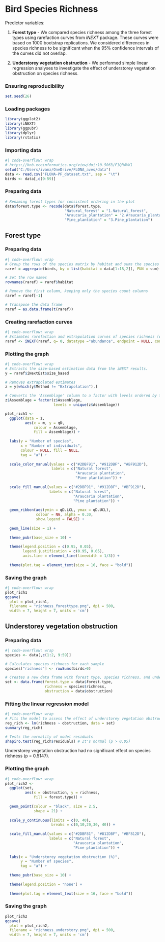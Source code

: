 # Bird Species Richness

Predictor variables:

1. **Forest type** - We compared species richness among the three forest types using rarefaction curves from *iNEXT* package. These curves were based on 1000 bootstrap replications. We considered differences in species richness to be significant when the 95% confidence intervals of the curves did not overlap. 

2. **Understorey vegetation obstruction** - We performed simple linear regression analyses to investigate the effect of understorey vegetation obstruction on species richness.

### Ensuring reproducibility {.unnumbered}
```r
set.seed(26)
```

### Loading packages {.unnumbered}
```r
library(ggplot2)
library(iNEXT)
library(ggpubr)
library(dplyr)
library(rstatix)
```

### Importing data {.unnumbered}
```r
#| code-overflow: wrap
# https://knb.ecoinformatics.org/view/doi:10.5063/F1QR4VK1
setwd("C:/Users/ivana/OneDrive/FLONA_aves/data")
data <- read.csv("FLONA-PF_dataset.txt", sep = "\t")
birds <- data[,c(9:59)]
```

### Preparing data {.unnumbered}
```r
# Renaming forest types for consistent ordering in the plot
data$forest.type <- recode(data$forest.type,
                           "Natural_forest" = "1.Natural_forest",
                           "Araucaria_plantation" = "2.Araucaria_plantation",
                           "Pine_plantation" = "3.Pine_plantation")
```

## Forest type
### Preparing data
```r
#| code-overflow: wrap
# Group the rows of the species matrix by habitat and sums the species values within each habitat
raref = aggregate(birds, by = list(habitat = data[1:18,2]), FUN = sum)

# Set the row names
rownames(raref) = raref$habitat

# Remove the first column, keeping only the species count columns
raref = raref[-1]

# Transpose the data frame
raref = as.data.frame(t(raref)) 
```

### Creating rarefaction curves
```r
#| code-overflow: wrap
# Estimates rarefaction and extrapolation curves of species richness (q = 0) based on abundance data
raref <- iNEXT(raref, q= 0, datatype ="abundance", endpoint = NULL, conf = 0.95, nboot = 10)
```

### Plotting the graph
```r
#| code-overflow: wrap
# Extracts the size-based estimation data from the iNEXT results.
y = raref$iNextEst$size_based

# Removes extrapolated estimates
z = y[which(y$Method != "Extrapolation"),]

# Converts the 'Assemblage' column to a factor with levels ordered by their appearance in the data
z$Assemblage = factor(z$Assemblage,
                      levels = unique(z$Assemblage))

plot_rich1 <- 
  ggplot(data = z,
         aes(x = m, y = qD, 
             colour = Assemblage, 
             fill = Assemblage)) +
  
  labs(y = "Number of species",
       x = "Number of individuals",
       colour = NULL, fill = NULL,
       tag = "a") +
  
  scale_color_manual(values = c("#2DBF91", "#912DBF", "#BF912D"),
                     labels = c("Natural forest", 
                                "Araucaria plantation", 
                                "Pine plantation")) +
  
  scale_fill_manual(values = c("#2DBF91", "#912DBF", "#BF912D"),
                    labels = c("Natural forest",
                               "Araucaria plantation",
                               "Pine plantation")) +
  
  geom_ribbon(aes(ymin = qD.LCL, ymax = qD.UCL),
              colour = NA, alpha = 0.30, 
              show.legend = FALSE) +
  
  geom_line(size = 1) +
  
  theme_pubr(base_size = 10) + 
  
  theme(legend.position = c(0.95, 0.05),
        legend.justification = c(0.95, 0.05), 
        axis.line = element_line(linewidth = 1/3)) +
  
  theme(plot.tag = element_text(size = 16, face = "bold"))
```

### Saving the graph
```r
#| code-overflow: wrap
plot_rich1
ggsave(
  plot = plot_rich1,
  filename = "richness_foresttype.png", dpi = 500,
  width = 7, height = 7, units = 'cm')
```


## Understorey vegetation obstruction
### Preparing data
```r
#| code-overflow: wrap
species <- data[,c(1:2, 9:59)]

# Calculates species richness for each sample
species["richness"] <- rowSums(birds>0)

# Creates a new data frame with forest type, species richness, and understorey vegetation obstruction
set <- data.frame(forest.type = data$forest.type,
                  richness = species$richness,
                  obstruction = data$obstruction)
```

### Fitting the linear regression model
```r
#| code-overflow: wrap
# Fits the model to assess the effect of understorey vegetation obstruction on species richness
reg_rich <- lm(richness ~ obstruction, data = set)
summary(reg_rich)

# Tests the normality of model residuals 
shapiro.test(reg_rich$residuals) # It's normal (p > 0.05)
```

Understorey vegetation obstruction had no significant effect on species richness (p = 0.5147).

### Plotting the graph
```r
#| code-overflow: wrap
plot_rich2 <-
  ggplot(set, 
         aes(x = obstruction, y = richness, 
             fill = forest.type)) +
  
  geom_point(colour = "black", size = 2.5, 
             shape = 21) +
  
  scale_y_continuous(limits = c(0, 40),
                     breaks = c(0,10,20,30, 40)) +
  
  scale_fill_manual(values = c("#2DBF81", "#812DBF", "#BF812D"),
                    labels = c("Natural forest",
                               "Araucaria plantation",
                               "Pine plantation")) +
  
  labs(x = "Understorey vegetation obstruction (%)", 
       y = "Number of species",
       tag = "a") +
  
  theme_pubr(base_size = 10) + 
  
  theme(legend.position = "none") +
  
  theme(plot.tag = element_text(size = 16, face = "bold"))
```

### Saving the graph
```r
plot_rich2
ggsave(
  plot = plot_rich2,
  filename = "richness_understory.png", dpi = 500,
  width = 7, height = 7, units = 'cm')
```
